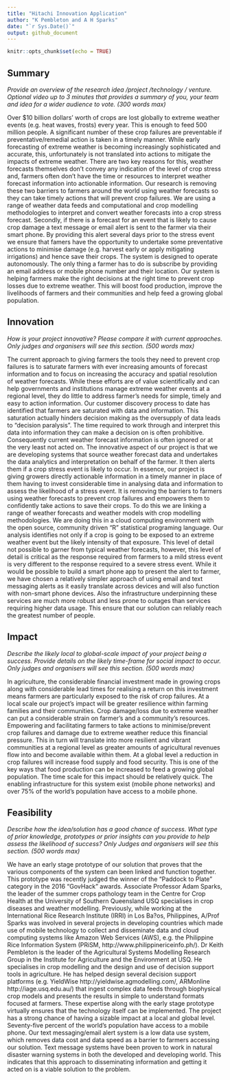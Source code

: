 ```yaml
---
title: "Hitachi Innovation Application"
author: "K Pembleton and A H Sparks"
date: "`r Sys.Date()`"
output: github_document
---
```


```r
knitr::opts_chunk$set(echo = TRUE)
```

## Summary
*Provide an overview of the research idea /project /technology / venture.
Optional video up to 3 minutes that provides a summary of you, your team and
idea for a wider audience to vote. (300 words max)*

Over $10 billion dollars' worth of crops are lost globally to extreme weather events (e.g. heat waves, frosts) every year.  This is enough to feed 500 million people.  A significant number of these crop failures are preventable if preventative/remedial action is taken in a timely manner.  While early forecasting of extreme weather is becoming increasingly sophisticated and accurate, this, unfortunately is not translated into actions to mitigate the impacts of extreme weather.  There are two key reasons for this, weather forecasts themselves don't convey any indication of the level of crop stress and, farmers often don't have the time or resources to interpret weather forecast information into actionable information.  Our research is removing these two barriers to farmers around the world using weather forecasts so they can take timely actions that will prevent crop failures.  We are using a range of weather data feeds and computational and crop modelling methodologies to interpret and convert weather forecasts into a crop stress forecast.  Secondly, if there is a forecast for an event that is likely to cause crop damage a text message or email alert is sent to the farmer via their smart phone.  By providing this alert several days prior to the stress event we ensure that famers have the opportunity to undertake some preventative actions to minimise damage (e.g. harvest early or apply mitigating irrigations) and hence save their crops.  The system is designed to operate autonomously.  The only thing a farmer has to do is subscribe by providing an email address or mobile phone number and their location.  Our system is helping farmers make the right decisions at the right time to prevent crop losses due to extreme weather.  This will boost food production, improve the livelihoods of farmers and their communities and help feed a growing global population. 

## Innovation
*How is your project innovative? Please compare it with current approaches. Only
judges and organisers will see this section. (500 words max)*

The current approach to giving farmers the tools they need to prevent crop failures is to saturate farmers with ever increasing amounts of forecast information and to focus on increasing the accuracy and spatial resolution of weather forecasts.  While these efforts are of value scientifically and can help governments and institutions manage extreme weather events at a regional level, they do little to address farmer's needs for simple, timely and easy to action information.  Our customer discovery process to date has identified that farmers are saturated with data and information.  This saturation actually hinders decision making as the oversupply of data leads to "decision paralysis".  The time required to work through and interpret this data into information they can make a decision on is often prohibitive.  Consequently current weather forecast information is often ignored or at the very least not acted on.  The innovative aspect of our project is that we are developing systems that source weather forecast data and undertakes the data analytics and interpretation on behalf of the farmer.  It then alerts them if a crop stress event is likely to occur.  In essence, our project is giving growers directly actionable information in a timely manner in place of them having to invest considerable time in analysing data and information to assess the likelihood of a stress event.  It is removing the barriers to farmers using weather forecasts to prevent crop failures and empowers them to confidently take actions to save their crops. To do this we are linking a range of weather forecasts and weather models with crop modelling methodologies.  We are doing this in a cloud computing environment with the open source, community driven "R" statistical programing language.  Our analysis identifies not only if a crop is going to be exposed to an extreme weather event but the likely intensity of that exposure.  This level of detail not possible to garner from typical weather forecasts, however, this level of detail is critical as the response required from farmers to a mild stress event is very different to the response required to a severe stress event.  While it would be possible to build a smart phone app to present the alert to farmer, we have chosen a relatively simpler approach of using email and text messaging alerts as it easily translate across devices and will also function with non-smart phone devices.   Also the infrastructure underpinning these services are much more robust and less prone to outages than services requiring higher data usage.  This ensure that our solution can reliably reach the greatest number of people.  

## Impact
*Describe the likely local to global-scale impact of your project being a
success. Provide details on the likely time-frame for social impact to
occur. Only judges and organisers will see this section. (500 words max)*

In agriculture, the considerable financial investment made in growing crops along with considerable lead times for realising a return on this investment means farmers are particularly exposed to the risk of crop failures.  At a local scale our project's impact will be greater resilience within farming families and their communities.  Crop damage/loss due to extreme weather can put a considerable strain on farmer's and a community's resources.  Empowering and facilitating farmers to take actions to minimise/prevent crop failures and damage due to extreme weather reduce this financial pressure.  This in turn will translate into more resilient and vibrant communities at a regional level as greater amounts of agricultural revenues flow into and become available within them.  At a global level a reduction in crop failures will increase food supply and food security.  This is one of the key ways that food production can be increased to feed a growing global population.  The time scale for this impact should be relatively quick.  The enabling infrastructure for this system exist (mobile phone networks) and over 75% of the world's population have access to a mobile phone.       


## Feasibility
*Describe how the idea/solution has a good chance of success. What type of prior
knowledge, prototypes or prior insights can you provide to help assess the
likelihood of success? Only Judges and organisers will see this section.
(500 words max)*

We have an early stage prototype of our solution that proves that the various components of the system can been linked and function together.  This prototype was recently judged the winner of the "Paddock to Plate" category in the 2016 "GovHack" awards.  Associate Professor Adam Sparks, the leader of the summer crops pathology team in the Centre for Crop Health at the University of Southern Queensland USQ specialises in crop diseases and weather modelling.  Previously, while working at the International Rice Research Institute (IRRI) in Los Ba?os, Philippines, A/Prof Sparks was involved in several projects in developing countries which made use of mobile technology to collect and disseminate data and cloud computing systems like Amazon Web Services (AWS), e.g. the Philippine Rice Information System (PRiSM, http://www.philippinericeinfo.ph/). Dr Keith Pembleton is the leader of the Agricultural Systems Modelling Research Group in the Institute for Agriculture and the Environment at USQ.  He specialises in crop modelling and the design and use of decision support tools in agriculture.  He has helped design several decision support platforms (e.g. YieldWise http://yieldwise.agmodelling.com/, ARMonline http://iage.usq.edu.au/) that ingest complex data feeds through biophysical crop models and presents the results in simple to understand formats focused at farmers.  These expertise along with the early stage prototype virtually ensures that the technology itself can be implemented.  The project has a strong chance of having a sizable impact at a local and global level.  Seventy-five percent of the world's population have access to a mobile phone.  Our text messaging/email alert system is a low data use system, which removes data cost and data speed as a barrier to farmers accessing our solution.  Text message systems have been proven to work in natural disaster warning systems in both the developed and developing world.  This indicates that this approach to disseminating information and getting it acted on is a viable solution to the problem.
